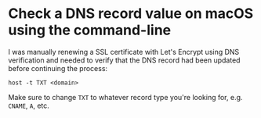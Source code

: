 
<Head>
  <title>
    Check a DNS record value on macOS using the command-line - Ian Walter
  </title>
</Head>

# Check a DNS record value on macOS using the command-line

I was manually renewing a SSL certificate with Let's Encrypt using DNS
verification and needed to verify that the DNS record had been updated before
continuing the process:

```
host -t TXT <domain>
```

Make sure to change `TXT` to whatever record type you're looking for, e.g.
`CNAME`, `A`, etc.
